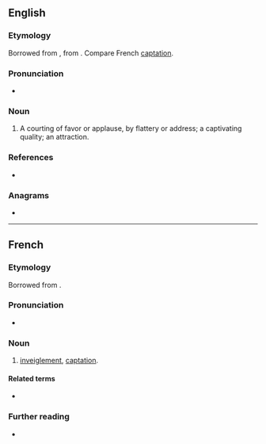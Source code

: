 ==English==

===Etymology===
Borrowed from {{bor|en|la|captatio|captatio, captationis}}, from {{m|la|capto}}. Compare French [[#French|captation]].

===Pronunciation===
* {{IPA|/kæpˈteɪʃən/|lang=en}}

===Noun===
{{en-noun|~}}

# {{lb|en|obsolete}} A courting of favor or applause, by flattery or address; a captivating quality; an attraction.

===References===
* {{R:Webster 1913}}

===Anagrams===
* {{anagrams|en|a=aacinoptt|anaptotic}}

----

==French==

===Etymology===
Borrowed from {{bor|fr|la|captatio|captatio, captationem}}.

===Pronunciation===
* {{audio|LL-Q150 (fra)-0x010C-captation.wav|Audio|lang=fr}}

===Noun===
{{fr-noun|f}}

# {{lb|fr|legal}} [[inveiglement]], [[#English|captation]].

====Related terms====
* {{l|fr|capter}}

===Further reading===
* {{R:TLFi}}